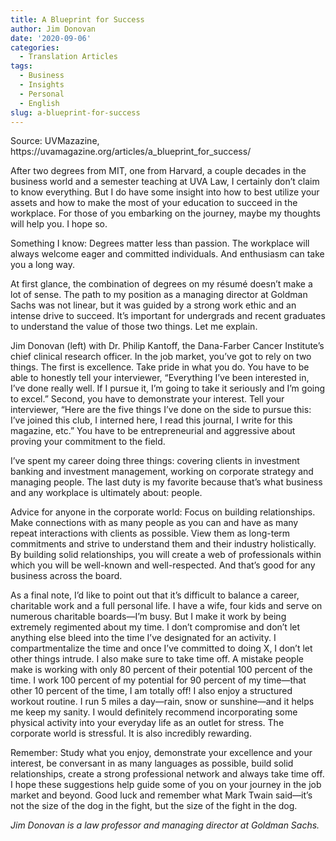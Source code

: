 ```yaml
---
title: A Blueprint for Success
author: Jim Donovan
date: '2020-09-06'
categories:
  - Translation Articles
tags:
  - Business
  - Insights
  - Personal
  - English
slug: a-blueprint-for-success
---
```


Source: UVMazazine, https://uvamagazine.org/articles/a_blueprint_for_success/

After two degrees from MIT, one from Harvard, a couple decades in the business world and a semester teaching at UVA Law, I certainly don’t claim to know everything. But I do have some insight into how to best utilize your assets and how to make the most of your education to succeed in the workplace. For those of you embarking on the journey, maybe my thoughts will help you. I hope so.

Something I know: Degrees matter less than passion. The workplace will always welcome eager and committed individuals. And enthusiasm can take you a long way.

At first glance, the combination of degrees on my résumé doesn’t make a lot of sense. The path to my position as a managing director at Goldman Sachs was not linear, but it was guided by a strong work ethic and an intense drive to succeed. It’s important for undergrads and recent graduates to understand the value of those two things. Let me explain.


Jim Donovan (left) with Dr. Philip Kantoff, the Dana-Farber Cancer Institute’s chief clinical research officer.
In the job market, you’ve got to rely on two things. The first is excellence. Take pride in what you do. You have to be able to honestly tell your interviewer, “Everything I’ve been interested in, I’ve done really well. If I pursue it, I’m going to take it seriously and I’m going to excel.” Second, you have to demonstrate your interest. Tell your interviewer, “Here are the five things I’ve done on the side to pursue this: I’ve joined this club, I interned here, I read this journal, I write for this magazine, etc.” You have to be entrepreneurial and aggressive about proving your commitment to the field.

I’ve spent my career doing three things: covering clients in investment banking and investment management, working on corporate strategy and managing people. The last duty is my favorite because that’s what business and any workplace is ultimately about: people.

Advice for anyone in the corporate world: Focus on building relationships. Make connections with as many people as you can and have as many repeat interactions with clients as possible. View them as long-term commitments and strive to understand them and their industry holistically. By building solid relationships, you will create a web of professionals within which you will be well-known and well-respected. And that’s good for any business across the board.

As a final note, I’d like to point out that it’s difficult to balance a career, charitable work and a full personal life. I have a wife, four kids and serve on numerous charitable boards—I’m busy. But I make it work by being extremely regimented about my time. I don’t compromise and don’t let anything else bleed into the time I’ve designated for an activity. I compartmentalize the time and once I’ve committed to doing X, I don’t let other things intrude. I also make sure to take time off. A mistake people make is working with only 80 percent of their potential 100 percent of the time. I work 100 percent of my potential for 90 percent of my time—that other 10 percent of the time, I am totally off! I also enjoy a structured workout routine. I run 5 miles a day—rain, snow or sunshine—and it helps me keep my sanity. I would definitely recommend incorporating some physical activity into your everyday life as an outlet for stress. The corporate world is stressful. It is also incredibly rewarding.

Remember: Study what you enjoy, demonstrate your excellence and your interest, be conversant in as many languages as possible, build solid relationships, create a strong professional network and always take time off. I hope these suggestions help guide some of you on your journey in the job market and beyond. Good luck and remember what Mark Twain said—it’s not the size of the dog in the fight, but the size of the fight in the dog.

*Jim Donovan is a law professor and managing director at Goldman Sachs.*